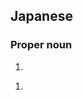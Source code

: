 ==Japanese==
{{ja-kanjitab|咲|実|子}}

===Proper noun===
{{ja-pos|proper|えみこ}}
# {{given name|female|lang=ja|sort=えみこ}}

{{ja-pos|proper|さみこ}}
# {{given name|female|lang=ja|sort=さみこ}}